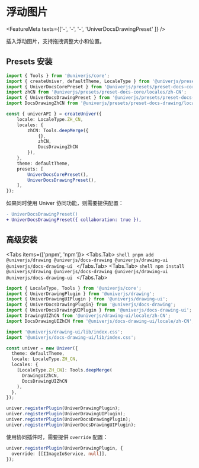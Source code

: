 
# 浮动图片

<FeatureMeta texts={['-', '-', '-', 'UniverDocsDrawingPreset' ]} />

插入浮动图片，支持拖拽调整大小和位置。

## Presets 安装

```typescript {5-6,14,20}
import { Tools } from '@univerjs/core';
import { createUniver, defaultTheme, LocaleType } from '@univerjs/presets';
import { UniverDocsCorePreset } from '@univerjs/presets/preset-docs-core';
import zhCN from '@univerjs/presets/preset-docs-core/locales/zh-CN';
import { UniverDocsDrawingPreset } from '@univerjs/presets/preset-docs-drawing';
import DocsDrawingZhCN from '@univerjs/presets/preset-docs-drawing/locale/zh-CN';

const { univerAPI } = createUniver({
    locale: LocaleType.ZH_CN,
    locales: {
        zhCN: Tools.deepMerge({
            {},
            zhCN,
            DocsDrawingZhCN 
        }),
    },
    theme: defaultTheme,
    presets: [
        UniverDocsCorePreset(),
        UniverDocsDrawingPreset(),
    ],
});
```

如果同时使用 Univer 协同功能，则需要提供配置：

```diff
- UniverDocsDrawingPreset()
+ UniverDocsDrawingPreset({ collaboration: true }),
```

## 高级安装

<Tabs items={['pnpm', 'npm']}>
  <Tabs.Tab>
    ```shell
    pnpm add @univerjs/drawing @univerjs/docs-drawing @univerjs/drawing-ui @univerjs/docs-drawing-ui
    ```
  </Tabs.Tab>
  <Tabs.Tab>
    ```shell
    npm install @univerjs/drawing @univerjs/docs-drawing @univerjs/drawing-ui @univerjs/docs-drawing-ui
    ```
  </Tabs.Tab>
</Tabs>

```typescript {2-7,9-10,17-18,23-26}
import { LocaleType, Tools } from '@univerjs/core';
import { UniverDrawingPlugin } from '@univerjs/drawing';
import { UniverDrawingUIPlugin } from '@univerjs/drawing-ui';
import { UniverDocsDrawingPlugin} from '@univerjs/docs-drawing';
import { UniverDocsDrawingUIPlugin } from '@univerjs/docs-drawing-ui';
import DrawingUIZhCN from '@univerjs/drawing-ui/locale/zh-CN';
import DocsDrawingUIZhCN from '@univerjs/docs-drawing-ui/locale/zh-CN';

import '@univerjs/drawing-ui/lib/index.css';
import '@univerjs/docs-drawing-ui/lib/index.css';

const univer = new Univer({
  theme: defaultTheme,
  locale: LocaleType.ZH_CN,
  locales: {
    [LocaleType.ZH_CN]: Tools.deepMerge(
      DrawingUIZhCN,
      DocsDrawingUIZhCN
    ),
  },
});

univer.registerPlugin(UniverDrawingPlugin);
univer.registerPlugin(UniverDrawingUIPlugin);
univer.registerPlugin(UniverDocsDrawingPlugin);
univer.registerPlugin(UniverDocsDrawingUIPlugin);
```

使用协同插件时，需要提供 `override` 配置：

```typescript {2}
univer.registerPlugin(UniverDrawingPlugin, {
  override: [[IImageIoService, null]],
});
```
